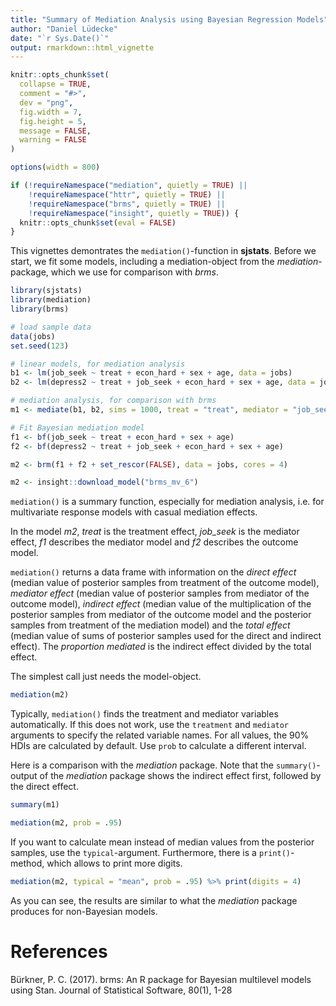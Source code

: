---
title: "Summary of Mediation Analysis using Bayesian Regression Models"
author: "Daniel Lüdecke"
date: "`r Sys.Date()`"
output: rmarkdown::html_vignette
---

<!--
vignette: >
  %\VignetteIndexEntry{Summary of Mediation Analysis using Bayesian Regression Models}
  %\VignetteEngine{knitr::rmarkdown}
  %\VignetteEncoding{UTF-8}
-->

```{r, SETTINGS-knitr, echo = FALSE, warning = FALSE, message = FALSE}
knitr::opts_chunk$set(
  collapse = TRUE, 
  comment = "#>", 
  dev = "png", 
  fig.width = 7, 
  fig.height = 5, 
  message = FALSE, 
  warning = FALSE
)

options(width = 800)

if (!requireNamespace("mediation", quietly = TRUE) ||
    !requireNamespace("httr", quietly = TRUE) ||
    !requireNamespace("brms", quietly = TRUE) ||
    !requireNamespace("insight", quietly = TRUE)) {
  knitr::opts_chunk$set(eval = FALSE)
}
```

This vignettes demontrates the `mediation()`-function in **sjstats**. Before we start, we fit some models, including a mediation-object from the _mediation_-package, which we use for comparison with _brms_.

```{r}
library(sjstats)
library(mediation)
library(brms)

# load sample data
data(jobs)
set.seed(123)

# linear models, for mediation analysis
b1 <- lm(job_seek ~ treat + econ_hard + sex + age, data = jobs)
b2 <- lm(depress2 ~ treat + job_seek + econ_hard + sex + age, data = jobs)

# mediation analysis, for comparison with brms
m1 <- mediate(b1, b2, sims = 1000, treat = "treat", mediator = "job_seek")
```
```{r eval=FALSE}
# Fit Bayesian mediation model
f1 <- bf(job_seek ~ treat + econ_hard + sex + age)
f2 <- bf(depress2 ~ treat + job_seek + econ_hard + sex + age)

m2 <- brm(f1 + f2 + set_rescor(FALSE), data = jobs, cores = 4)
```
```{r echo=FALSE}
m2 <- insight::download_model("brms_mv_6")
```

`mediation()` is a summary function, especially for mediation analysis, i.e. for multivariate response models with casual mediation effects.

In the model _m2_, _treat_ is the treatment effect, *job_seek* is the mediator effect, _f1_ describes the mediator model and _f2_ describes the outcome model.

`mediation()` returns a data frame with information on the _direct effect_ (median value of posterior samples from treatment of the outcome model), _mediator effect_ (median value of posterior samples from mediator of the outcome model), _indirect effect_ (median value of the multiplication of the posterior samples from mediator of the outcome model and the posterior samples from treatment of the mediation model) and the _total effect_ (median value of sums of posterior samples used for the direct and indirect effect). The _proportion mediated_ is the indirect effect divided by the total effect. 

The simplest call just needs the model-object.

```{r, message=TRUE}
mediation(m2)
```

Typically, `mediation()` finds the treatment and mediator variables automatically. If this does not work, use the `treatment` and `mediator` arguments to specify the related variable names. For all values, the 90% HDIs are calculated by default. Use `prob` to calculate a different interval. 

Here is a comparison with the _mediation_ package. Note that the `summary()`-output of the _mediation_ package shows the indirect effect first, followed by the direct effect.

```{r}
summary(m1)

mediation(m2, prob = .95)
```

If you want to calculate mean instead of median values from the posterior samples, use the `typical`-argument. Furthermore, there is a `print()`-method, which allows to print more digits.

```{r, message=TRUE}
mediation(m2, typical = "mean", prob = .95) %>% print(digits = 4)
```

As you can see, the results are similar to what the _mediation_ package produces for non-Bayesian models.

# References

Bürkner, P. C. (2017). brms: An R package for Bayesian multilevel models using Stan. Journal of Statistical Software, 80(1), 1-28
